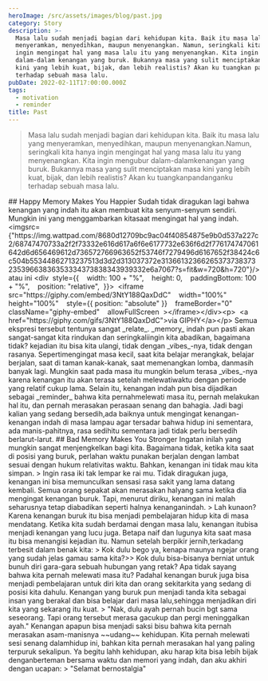 ```yaml
---
heroImage: /src/assets/images/blog/past.jpg
category: Story
description: >-
  Masa lalu sudah menjadi bagian dari kehidupan kita. Baik itu masa lalu yang
  menyeramkan, menyedihkan, maupun menyenangkan. Namun, seringkali kita hanya
  ingin mengingat hal yang masa lalu itu yang menyenangkan. Kita ingin mengubur
  dalam-dalam kenangan yang buruk. Bukannya masa yang sulit menciptakan masa
  kini yang lebih kuat, bijak, dan lebih realistis? Akan ku tuangkan pandanganku
  terhadap sebuah masa lalu.
pubDate: 2022-02-11T17:00:00.000Z
tags:
  - motivation
  - reminder
title: Past
---
```


> Masa lalu sudah menjadi bagian dari kehidupan kita. Baik itu masa lalu yang menyeramkan, menyedihkan, maupun menyenangkan.Namun, seringkali kita hanya ingin mengingat hal yang masa lalu itu yang menyenangkan. Kita ingin mengubur dalam-dalamkenangan yang buruk. Bukannya masa yang sulit menciptakan masa kini yang lebih kuat, bijak, dan lebih realistis? Akan ku tuangkanpandanganku terhadap sebuah masa lalu.

\## Happy Memory Makes You Happier
Sudah tidak diragukan lagi bahwa kenangan yang indah itu akan membuat kita senyum-senyum sendiri. Mungkin ini yang menggambarkan kitasaat mengingat hal yang indah.
\<imgsrc={"https\://img.wattpad.com/8680d12709bc9ac04f40854875e9b0d537a227c2/68747470733a2f2f73332e616d617a6f6e6177732e636f6d2f776174747061642d6d656469612d736572766963652f53746f7279496d6167652f38424c6c504b55344862713237513d3d2d313037372e3136613236626537373837323539663836353334373838343939332e6a7067?s=fit\&w=720\&h=720"}/>
atau ini
\<div  style={{    width: 100 + "%",    height: 0,    paddingBottom: 100 + "%",    position: "relative",  }}>  \<iframe    src="https\://giphy.com/embed/3NtY188QaxDdC"    width="100%"    height="100%"    style={{ position: "absolute" }}    frameBorder="0"    className="giphy-embed"    allowFullScreen  >\</iframe>\</div>\<p>  \<a href="https\://giphy.com/gifs/3NtY188QaxDdC">via GIPHY\</a>\</p>
Semua ekspresi tersebut tentunya sangat \_relate\_. \_memory\_ indah pun pasti akan sangat-sangat kita rindukan dan seringkaliingin kita abadikan, bagaimana tidak? kejadian itu bisa kita ulangi, tidak dengan \_vibes\_-nya, tidak dengan rasanya. Sepertimengingat masa kecil, saat kita belajar merangkak, belajar berjalan, saat di taman kanak-kanak, saat memenangkan lomba, danmasih banyak lagi. Mungkin saat pada masa itu mungkin belum terasa \_vibes\_-nya karena kenangan itu akan terasa setelah melewatiwaktu dengan periode yang relatif cukup lama. Selain itu, kenangan indah pun bisa dijadikan sebagai \_reminder\_ bahwa kita pernahmelewati masa itu, pernah melakukan hal itu, dan pernah merasakan perasaan senang dan bahagia. Jadi bagi kalian yang sedang bersedih,ada baiknya untuk mengingat kenangan-kenangan indah di masa lampau agar tersadar bahwa hidup ini sementara, ada manis-pahitnya, rasa sedihitu sementara jadi tidak perlu bersedih berlarut-larut.
\## Bad Memory Makes You Stronger
Ingatan inilah yang mungkin sangat menjengkelkan bagi kita. Bagaimana tidak, ketika kita saat di posisi yang buruk, perlahan waktu punakan berjalan dengan lambat sesuai dengan hukum relativitas waktu. Bahkan, kenangan ini tidak mau kita simpan.
\> Ingin rasa iki tak lempar ke rai mu.
Tidak diragukan juga, kenangan ini bisa memunculkan sensasi rasa sakit yang lama datang kembali. Semua orang sepakat akan merasakan halyang sama ketika dia mengingat kenangan buruk. Tapi, menurut diriku, kenangan ini malah seharusnya tetap diabadikan seperti halnya kenanganindah.
\> Lah kunaon?
Karena kenangan buruk itu bisa menjadi pembelajaran hidup kita di masa mendatang. Ketika kita sudah berdamai dengan masa lalu, kenangan itubisa menjadi kenangan yang lucu juga. Betapa naif dan lugunya kita saat masa itu bisa menangisi kejadian itu. Namun setelah berpikir jernih,terkadang terbesit dalam benak kita:
\> Kok dulu bego ya, kenapa maunya ngejar orang yang sudah jelas gamau sama kita?>> Kok dulu bisa-bisanya berniat untuk bunuh diri gara-gara sebuah hubungan yang retak?
Apa tidak sayang bahwa kita pernah melewati masa itu? Padahal kenangan buruk juga bisa menjadi pembelajaran untuk diri kita dan orang sekitarkita yang sedang di posisi kita dahulu. Kenangan yang buruk pun menjadi tanda kita sebagai insan yang berakal dan bisa belajar dari masa lalu,sehingga menjadikan diri kita yang sekarang itu kuat.
\> "Nak, dulu ayah pernah bucin bgt sama seseorang. Tapi orang tersebut merasa gacukup dan pergi meninggalkan ayah."
Kenangan apapun bisa menjadi saksi bisu bahwa kita pernah merasakan asam-manisnya \~\~udang\~\~ kehidupan. Kita pernah melewati sesi senang dalamhidup ini, bahkan kita pernah merasakan hal yang paling terpuruk sekalipun. Ya begitu lahh kehidupan, aku harap kita bisa lebih bijak denganberteman bersama waktu dan memori yang indah, dan aku akhiri dengan ucapan:
\> "Selamat bernostalgia"
